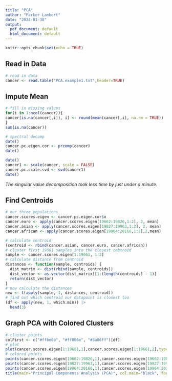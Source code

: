 ```yaml
---
title: "PCA"
author: "Parker Lambert"
date: "2024-01-30"
output:
  pdf_document: default
  html_document: default
---
```


```r
knitr::opts_chunk$set(echo = TRUE)
```

## Read in Data

```r
# read in data
cancer <- read.table("PCA.example1.txt",header=TRUE)
```

## Impute Mean

```r
# fill in missing values
for(i in 1:ncol(cancer)){
cancer[is.na(cancer[,i]), i] <- round(mean(cancer[,i], na.rm = TRUE))
}
sum(is.na(cancer))
```

```r
# spectral decomp
date()
cancer.pc.eigen.cor <- prcomp(cancer)
date()
```

```r
date()
cancer1 <- scale(cancer, scale = FALSE)
cancer.pc.scale.svd <- svd(cancer1)
date()
```

*The singular value decomposition took less time by just under a minute.*

## Find Centroids

```r
# our three populations
cancer.scores.eigen <- cancer.pc.eigen.cor$x
cancer.euro <- apply(cancer.scores.eigen[19662:19826,1:2], 2, mean)
cancer.asian <- apply(cancer.scores.eigen[19827:19963,1:2], 2, mean)
cancer.african <- apply(cancer.scores.eigen[19964:20166,1:2],2,mean)
```

```r
# calculate centroid
(centroid <- rbind(cancer.asian, cancer.euro, cancer.african))
# cluster first 19661 samples into the closest cebtroid
sample <- cancer.scores.eigen[1:19661, 1:2]
# calculate distance from centroid
distances <- function(sample, centroids) {
  dist_matrix <- dist(rbind(sample, centroids))
  dist_vector <- as.vector(dist_matrix)[1:(length(centroids) - 1)]
  return(dist_vector)
}
# now calculate the distances
new <- t(apply(sample, 1, distances, centroid)) 
# find out which centroid our datapoint is closest too
(df <- apply(new, 1, which.min)) |>
  head(3)
```

## Graph PCA with Colored Clusters

```r
# cluster points
colFirst <- c("#ffbe0b", "#ff006e", "#3a86ff")[df]
# plot
plot(cancer.scores.eigen[1:19661,1],cancer.scores.eigen[1:19661,2],type="p",col=colFirst,pch=1,xlab="PC1", ylab="PC2", xlim = range(cancer.scores.eigen[,1]), ylim = range(cancer.scores.eigen[,2]))
# colored points
points(cancer.scores.eigen[19662:19826,1],cancer.scores.eigen[19662:19826,2],col="#ff006e",pch=20)
points(cancer.scores.eigen[19827:19963,1],cancer.scores.eigen[19827:19963,2],col="#ffbe0b",pch=20)
points(cancer.scores.eigen[19964:20166,1],cancer.scores.eigen[19964:20166,2],col="#3a86ff",pch=20)
title(main="Principal Components Analysis (PCA)", col.main="black", font.main=1)
```
